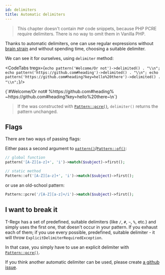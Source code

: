 ```yaml
---
id: delimiters
title: Automatic delimiters
---
```



> This chapter doesn't contain `PHP` code snippets, because PHP PCRE require delimiters. There is no way to omit them
> in Vanilla PHP.

Thanks to automatic delimiters, one can use regular expressions without [brain strain] and without spending time,
choosing a suitable delimiter.

<CodeTabs
    tregx="pattern('#[A-Z]/[a-z]+')->match($subject)->all();"
    php="preg_match_all('%#[A-Z]/[a-z]+%', $subject);"/>

<!--T-Regx:{mock($subject)}-->
<!--PHP:{mock($subject)}-->
We can see it for ourselves, using `delimiter` method:

<CodeTabs tregx={`echo pattern('Welcome/Or not')->delimited() . "\\n";
echo pattern('https://github.com#heading')->delimited() . "\\n";
echo pattern('https://github.com#heading?key=hello%20there')->delimited() . "\\n";`}/>

<Result text>
{`#Welcome/Or not#
%https://github.com#heading%
~https://github.com#heading?key=hello%20there~\n`}
</Result>

> If the was constructed with [`Pattern::pcre()`], `delimiter()` returns the pattern unchanged.

## Flags

There are two ways of passing flags:

Either pass a second argument to [`pattern()`]/[`Pattern::of()`]:

```php
// global function
pattern('[A-Z][a-z]+', 'i')->match($subject)->first();

// static method
Pattern::of('[A-Z][a-z]+', 'i')->match($subject)->first();
```

or use an old-school pattern:

```php
Pattern::pcre('/[A-Z][a-z]+/i')->match($subject)->first();
```

## I want to break it

T-Regx has a set of predefined, suitable delimiters (like `/`, `#`, `~`, `%`, etc.) and simply uses the first one, that
doesn't occur in your pattern. If you exhaust each of them; if you use every possible, predefined,
suitable delimiter - it will throw `ExplicitDelimiterRequiredException`.

In that case, you simply have to use an explicit delimiter with [`Pattern::pcre()`].

If you think another automatic delimiter can be used, please create [a github issue].

[brain strain]: overview.mdx#brain-strain
[`pattern()`]: introduction.md#entry-points
[`Pattern::of()`]: introduction.md#entry-points
[`Pattern::pcre()`]: introduction.md#entry-points
[a github issue]: https://github.com/T-Regx/T-Regx/issues/new/choose
